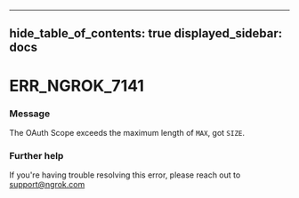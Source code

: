 

---
hide_table_of_contents: true
displayed_sidebar: docs
---


# ERR_NGROK_7141

### Message
The OAuth Scope exceeds the maximum length of `MAX`, got `SIZE`.

<ErrorDetails error="err_ngrok_7141" />



### Further help
If you're having trouble resolving this error, please reach out to [support@ngrok.com](mailto:support@ngrok.com?subject=Help%20with%20ERR_NGROK_7141)

